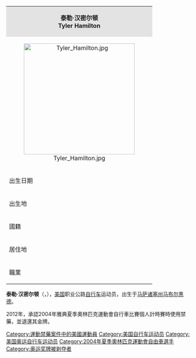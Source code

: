 {| class="infobox bordered" cellpadding="4" style="width: 330px; font-size: 85%;"
|-
| colspan="2"  style="text-align:center; background:#e3e3e3;"| '''泰勒·汉密尔顿'''<br />'''Tyler Hamilton'''
|-
| colspan="2"  style="text-align:center;" | [[File:Tyler_Hamilton.jpg|300px]]
|-
| 出生日期 || {{Birth date and age|1971|3|1}}
|-
| 出生地 || {{USA}}[[马萨诸塞州|马萨诸塞州]][[马布尔黑德_(马萨诸塞州)|马布尔黑德]]
|-
| 國籍 || {{USA}}
|-
| 居住地 || {{USA}}
|-
| 職業 || 美国职业公路自行车运动员
|}
{{MedalTableTop}}
{{MedalCountry|{{USA}}}}
{{MedalSport | [[公路單車賽|公路自行車]]}}
{{MedalCompetition|[[奧林匹克運動會|奧林匹克運動會]]}}
{{MedalDisqualified|[[2004年夏季奧林匹克運動會|2004年雅典]]|[[2004年夏季奧林匹克運動會自行車比賽|個人計時賽]]}}
{{MedalBottom}}

'''泰勒·汉密尔顿'''（{{lang-en|'''Tyler Hamilton'''}}，{{bd|1971年|3月1日|catIdx=Hamilton, Tyler}}），[[美国|美国]]职业公路[[自行车|自行车]]运动员，出生于[[马萨诸塞州|马萨诸塞州]][[马布尔黑德_(马萨诸塞州)|马布尔黑德]]。

2012年，承認2004年雅典夏季奧林匹克運動會自行車比賽個人計時賽時使用禁藥，並退還其金牌。

{{Authority control}}
{{US-bio-stub}}
{{DEFAULTSORT:Hamilton, Tyler}}
[[Category:運動禁藥案件中的美國運動員|Category:運動禁藥案件中的美國運動員]]
[[Category:美国自行车运动员|Category:美国自行车运动员]]
[[Category:美国奥运自行车运动员|Category:美国奥运自行车运动员]]
[[Category:2004年夏季奧林匹克運動會自由車選手|Category:2004年夏季奧林匹克運動會自由車選手]]
[[Category:奥运奖牌被剥夺者|Category:奥运奖牌被剥夺者]]